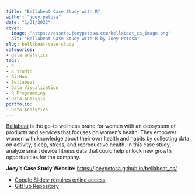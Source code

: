 ```yaml
---
title: "Bellabeat Case Study with R"
author: "joey petosa"
date: "1/31/2022"
cover: 
  image: "https://assets.joeypetosa.com/bellabeat_cs_image.png"
  alt: "Bellabeat Case Study with R by Joey Petosa"
slug: bellabeat-case-study
categories:
- data analytics
tags:
- R
- R Studio
- GitHub
- Bellabeat
- Data Visualization
- R Programming
- Data Analysis
portfolio:
- Data Analytics
---
```


[Bellabeat](https://bellabeat.com/about/) is the go-to wellness brand for women with an ecosystem of products and services that focuses on women’s health. They empower women with knowledge about their own health and habits by collecting data on activity, sleep, stress, and reproductive health. In this case study, I analyze smart device fitness data that could help unlock new growth opportunities for the company.

**Joey's Case Study Website:** [https://joeypetosa.github.io/bellabeat_cs/](https://joeypetosa.github.io/bellabeat_cs/)  

* [Google Slides; requires online access](https://docs.google.com/presentation/d/1iUSOOkS2ltHPzK16cE9teWgOwfBGd1UAC1KaZ_ucew4/present?slide=id.p)  
* [GitHub Repository](https://github.com/joeypetosa/bellabeat_cs)  

